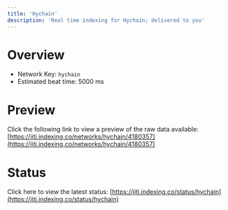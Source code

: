 ```yaml
---
title: 'Hychain'
description: 'Real time indexing for Hychain; delivered to you'
---
```


# Overview
- Network Key: `hychain`
- Estimated beat time: 5000 ms

# Preview
Click the following link to view a preview of the raw data available: [https://jiti.indexing.co/networks/hychain/4180357](https://jiti.indexing.co/networks/hychain/4180357)

# Status
Click here to view the latest status: [https://jiti.indexing.co/status/hychain](https://jiti.indexing.co/status/hychain)
